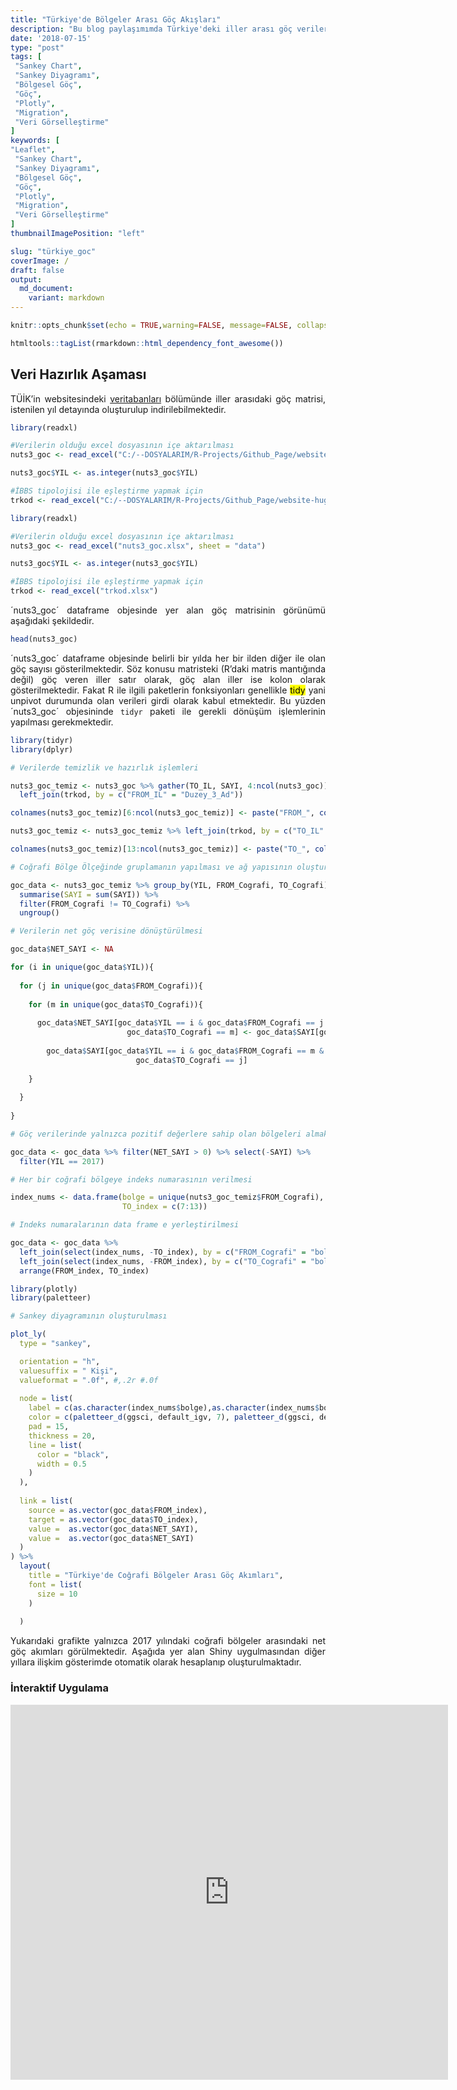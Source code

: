 ```yaml
---
title: "Türkiye'de Bölgeler Arası Göç Akışları"
description: "Bu blog paylaşımımda Türkiye'deki iller arası göç verilerinden dinamik Sankey akış grafiğinin oluşturulması ilgili süreçlere değineceğim"
date: '2018-07-15'
type: "post"
tags: [
 "Sankey Chart",
 "Sankey Diyagramı",
 "Bölgesel Göç",
 "Göç",
 "Plotly",
 "Migration",
 "Veri Görselleştirme"
]
keywords: [
"Leaflet",
 "Sankey Chart",
 "Sankey Diyagramı",
 "Bölgesel Göç",
 "Göç",
 "Plotly",
 "Migration",
 "Veri Görselleştirme"
]
thumbnailImagePosition: "left"

slug: "türkiye_goc"
coverImage: /
draft: false
output:
  md_document:
    variant: markdown
---
```


<style>
body {
text-align: justify}
</style>


```r
knitr::opts_chunk$set(echo = TRUE,warning=FALSE, message=FALSE, collapse = TRUE, fig.align='center')
```


```r
htmltools::tagList(rmarkdown::html_dependency_font_awesome())
```


## Veri Hazırlık Aşaması

TÜİK'in websitesindeki [veritabanları](http://www.tuik.gov.tr/PreTabloArama.do?metod=search&araType=vt) bölümünde iller arasıdaki göç matrisi, istenilen yıl detayında oluşturulup indirilebilmektedir.


```r
library(readxl)

#Verilerin olduğu excel dosyasının içe aktarılması
nuts3_goc <- read_excel("C:/--DOSYALARIM/R-Projects/Github_Page/website-hugo/static/Veri/nuts3_goc.xlsx", sheet = "data")

nuts3_goc$YIL <- as.integer(nuts3_goc$YIL)

#İBBS tipolojisi ile eşleştirme yapmak için
trkod <- read_excel("C:/--DOSYALARIM/R-Projects/Github_Page/website-hugo/static/Veri/trkod.xlsx")
```

```r
library(readxl)

#Verilerin olduğu excel dosyasının içe aktarılması
nuts3_goc <- read_excel("nuts3_goc.xlsx", sheet = "data")

nuts3_goc$YIL <- as.integer(nuts3_goc$YIL)

#İBBS tipolojisi ile eşleştirme yapmak için
trkod <- read_excel("trkod.xlsx")
```


´nuts3_goc´ dataframe objesinde yer alan göç matrisinin görünümü aşağıdaki şekildedir.

```r
head(nuts3_goc)
```

´nuts3_goc´ dataframe objesinde belirli bir yılda her bir ilden diğer ile olan göç sayısı gösterilmektedir. Söz konusu matristeki (R'daki matris mantığında değil) göç veren iller satır olarak, göç alan iller ise kolon olarak gösterilmektedir. Fakat R ile ilgili paketlerin fonksiyonları genellikle <mark>tidy</mark> yani unpivot durumunda olan verileri girdi olarak kabul etmektedir. Bu yüzden ´nuts3_goc´ objesininde `tidyr` paketi ile gerekli dönüşüm işlemlerinin yapılması gerekmektedir.




```r
library(tidyr)
library(dplyr)

# Verilerde temizlik ve hazırlık işlemleri

nuts3_goc_temiz <- nuts3_goc %>% gather(TO_IL, SAYI, 4:ncol(nuts3_goc)) %>%
  left_join(trkod, by = c("FROM_IL" = "Duzey_3_Ad")) 

colnames(nuts3_goc_temiz)[6:ncol(nuts3_goc_temiz)] <- paste("FROM_", colnames(nuts3_goc_temiz)[6:ncol(nuts3_goc_temiz)], sep="")

nuts3_goc_temiz <- nuts3_goc_temiz %>% left_join(trkod, by = c("TO_IL" = "Duzey_3_Ad"))

colnames(nuts3_goc_temiz)[13:ncol(nuts3_goc_temiz)] <- paste("TO_", colnames(nuts3_goc_temiz)[13:ncol(nuts3_goc_temiz)], sep="")

# Coğrafi Bölge Ölçeğinde gruplamanın yapılması ve ağ yapısının oluşturulması

goc_data <- nuts3_goc_temiz %>% group_by(YIL, FROM_Cografi, TO_Cografi) %>%
  summarise(SAYI = sum(SAYI)) %>% 
  filter(FROM_Cografi != TO_Cografi) %>%
  ungroup()

```


```r
# Verilerin net göç verisine dönüştürülmesi

goc_data$NET_SAYI <- NA

for (i in unique(goc_data$YIL)){
  
  for (j in unique(goc_data$FROM_Cografi)){
    
    for (m in unique(goc_data$TO_Cografi)){
      
      goc_data$NET_SAYI[goc_data$YIL == i & goc_data$FROM_Cografi == j & 
                          goc_data$TO_Cografi == m] <- goc_data$SAYI[goc_data$YIL == i & goc_data$FROM_Cografi == j & 
                                                                           goc_data$TO_Cografi == m] -
        goc_data$SAYI[goc_data$YIL == i & goc_data$FROM_Cografi == m & 
                            goc_data$TO_Cografi == j]
      
    }
    
  }
  
}
```


```r
# Göç verilerinde yalnızca pozitif değerlere sahip olan bölgeleri almak verilen net göçü görmek için yeterlidir

goc_data <- goc_data %>% filter(NET_SAYI > 0) %>% select(-SAYI) %>%
  filter(YIL == 2017)

# Her bir coğrafi bölgeye indeks numarasının verilmesi

index_nums <- data.frame(bolge = unique(nuts3_goc_temiz$FROM_Cografi), FROM_index = c(0:6),
                         TO_index = c(7:13))

# Indeks numaralarının data frame e yerleştirilmesi

goc_data <- goc_data %>% 
  left_join(select(index_nums, -TO_index), by = c("FROM_Cografi" = "bolge")) %>% 
  left_join(select(index_nums, -FROM_index), by = c("TO_Cografi" = "bolge")) %>%
  arrange(FROM_index, TO_index)
```

```r
library(plotly)
library(paletteer)

# Sankey diyagramının oluşturulması

plot_ly(
  type = "sankey",

  orientation = "h",
  valuesuffix = " Kişi",
  valueformat = ".0f", #,.2r #.0f
  
  node = list(
    label = c(as.character(index_nums$bolge),as.character(index_nums$bolge)),
    color = c(paletteer_d(ggsci, default_igv, 7), paletteer_d(ggsci, default_igv, 7)),
    pad = 15,
    thickness = 20,
    line = list(
      color = "black",
      width = 0.5
    )
  ),
  
  link = list(
    source = as.vector(goc_data$FROM_index),
    target = as.vector(goc_data$TO_index),
    value =  as.vector(goc_data$NET_SAYI),
    value =  as.vector(goc_data$NET_SAYI)
  )
) %>% 
  layout(
    title = "Türkiye'de Coğrafi Bölgeler Arası Göç Akımları",
    font = list(
      size = 10
    )
    
  )
```

Yukarıdaki grafikte yalnızca 2017 yılındaki coğrafi bölgeler arasındaki net göç akımları görülmektedir. Aşağıda yer alan Shiny uygulmasından diğer yıllara ilişkim gösterimde otomatik olarak hesaplanıp oluşturulmaktadır.



### İnteraktif Uygulama

<iframe width="700" height="600" scrolling="no" frameborder="no"  src="https://leventcan.shinyapps.io/TR_Goc_Shiny2/"> </iframe>

